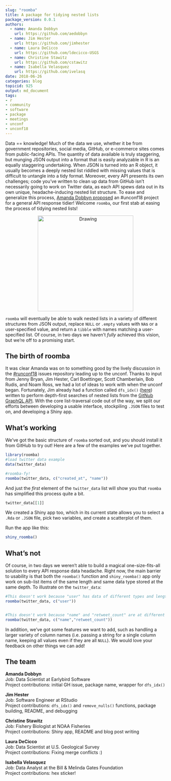 ```yaml
---
slug: "roomba"
title: A package for tidying nested lists
package_version: 0.0.1
authors:
  - name: Amanda Dobbyn
    url: https://github.com/aedobbyn
  - name: Jim Hester
    url: https://github.com/jimhester
  - name: Laura DeCicco
    url: https://github.com/ldecicco-USGS
  - name: Christine Stawitz
    url: https://github.com/cstawitz
  - name: Isabella Velasquez 
    url: https://github.com/ivelasq
date: 2018-06-26
categories: blog
topicid: 925
output: md_document
tags:
- r
- community
- software
- package
- meetings
- unconf
- unconf18
---
```

Data == knowledge! Much of the data we use, whether it be from government repositories, social media, GitHub, or e-commerce sites comes from public-facing APIs. The quantity of data available is truly staggering, but munging JSON output into a format that is easily analyzable in R is an equally staggering undertaking. When JSON is turned into an R object, it usually becomes a deeply nested list riddled with missing values that is difficult to untangle into a tidy format. Moreover, every API presents its own challenges; code you've written to clean up data from GitHub isn't necessarily going to work on Twitter data, as each API spews data out in its own unique, headache-inducing nested list structure. To ease and generalize this process, [Amanda Dobbyn proposed](https://github.com/ropensci/unconf18/issues/24) an #unconf18 project for a general API response tidier! Welcome `roomba`, our first stab at easing the process of tidying nested lists!


<center><img src="/img/blog-images/2018-06-26-roomba/roomba_sticker.png" alt="Drawing" style="width: 300px;" /></center>


`roomba` will eventually be able to walk nested lists in a variety of different structures from JSON output, replace  `NULL` or `.empty` values with `NA`s or a user-specified value, and return a `tibble` with names matching a user-specified list. Of course, in two days we haven't *fully* achieved this vision, but we're off to a promising start.


## The birth of roomba


It was clear Amanda was on to something good by the lively discussion in the [#runconf18](https://github.com/ropensci/unconf18/issues/) issues repository leading up to the unconf. Thanks to input from Jenny Bryan, Jim Hester, Carl Boettinger, Scott Chamberlain, Bob Rudis, and Noam Ross, we had a lot of ideas to work with when the unconf began. Fortunately, Jim already had a function called `dfs_idx()` ([here](https://github.com/ropenscilabs/roomba/blob/master/R/dfs_idx.R)) written to perform depth-first searches of nested lists from the [GitNub GraphQL API](https://developer.github.com/v4/). With the core list-traversal code out of the way, we split our efforts between developing a usable interface, stockpiling `.JSON` files to test on, and developing a Shiny app.


## What's working
We've got the basic structure of `roomba` sorted out, and you should install it from GitHub to try out! Here are a few of the examples we've put together. 


```r
library(roomba)
#load twitter data example
data(twitter_data)

#roomba-fy!
roomba(twitter_data, c("created_at", "name"))
```

And just the *first* element of the `twitter_data` list will show you that `roomba` has simplified this process quite a bit.

```r
twitter_data[[1]]

```

We created a Shiny app too, which in its current state allows you to select a `.Rda` or `.JSON` file, pick two variables, and create a scatterplot of them.


Run the app like this:
```r
shiny_roomba()
```

## What's not
Of course, in two days we weren't able to build a magical one-size-fits-all solution to every API response data headache. Right now, the main barrier to usability is that both the `roomba()` function and `shiny_roomba()` app only work on sub-list items of the same length and same data type stored at the same depth. To illustrate on the `twitter_data`:

```r
#This doesn't work because "user" has data of different types and lengths
roomba(twitter_data, c("user"))


#This doesn't work because "name" and "retweet_count" are at different depths.
roomba(twitter_data, c("name","retweet_count"))
```


In addition, we've got some features we want to add, such as handling a larger variety of column names (i.e. passing a string for a single column name, keeping all values even if they are all `NULL`). We would love your feedback on other things we can add!


## The team 

**Amanda Dobbyn** <br>
Job: Data Scientist at Earlybird Software <br>
Project contributions: initial GH issue, package name, wrapper for `dfs_idx()` <br>

**Jim Hester** <br>
Job: Software Engineer at RStudio <br>
Project contributions: `dfs_idx()` and `remove_nulls()` functions, package building, README, and debugging <br>

**Christine Stawitz** <br>
Job: Fishery Biologist at NOAA Fisheries <br>
Project contributions: Shiny app, README and blog post writing <br>

**Laura DeCicco** <br>
Job: Data Scientist at U.S. Geological Survey <br>
Project contributions: Fixing merge conflicts :) <br>

**Isabella Velasquez** <br>
Job: Data Analyst at the Bill & Melinda Gates Foundation <br>
Project contributions: hex sticker! <br>
